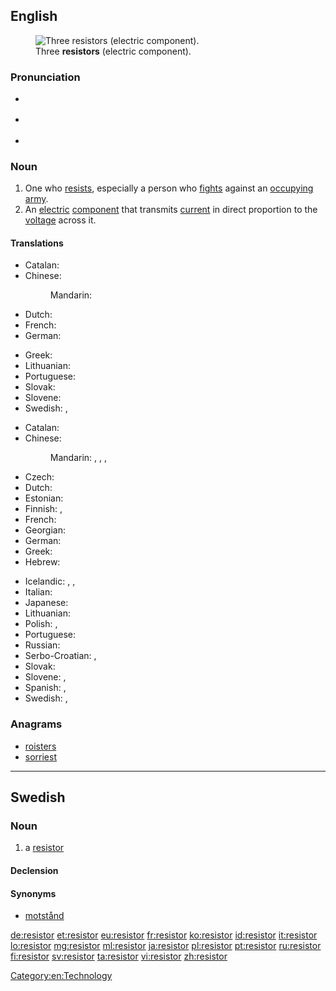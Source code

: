 ==English==
[[File:3_Resistors.jpg|thumb|Three '''resistors''' (electric component).]]

===Pronunciation===
* {{a|UK}} {{IPA|/rɪˈzɪstə/}}
* {{a|US}} {{IPA|/rɪˈzɪstɚ/}}
* {{rhymes|ɪstə(r)}}

===Noun===
{{en-noun}}

# One who [[resist]]s, especially a person who [[fight]]s against an [[occupy]]ing [[army]].
# An [[electric]] [[component]] that transmits [[current]] in direct proportion to the [[voltage]] across it.

====Translations====
{{trans-top|one who resists, especially a person who fights against an occupying army}}
* Catalan: {{t|ca|resistent|m}}
* Chinese:
*: Mandarin: {{t+|cmn|反抗|tr=fǎnkàngzhě|alt=反抗者|sc=Hani}}
* Dutch: {{t+|nl|verzetsstrijder|m}}
* French: {{t+|fr|résistant|m}}
* German: {{t+|de|Widerstandskämpfer|m}}
{{trans-mid}}
* Greek: {{t+|el|αντιστασιακός|m}}
* Lithuanian: {{t|lt|pasipriešinimo narys|m}}
* Portuguese: {{t+|pt|resistente|m|f}}
* Slovak: {{t|sk|odporca|m}}
* Slovene: {{t+|sl|upornik|m}}
* Swedish: {{t|sv|motståndsman|c}}, {{t|sv|motståndskämpe|c}}
{{trans-bottom}}

{{trans-top|an electric component that transmits current in direct proportion to the voltage across it}}
* Catalan: {{t|ca|resistència|f}}
* Chinese:
*: Mandarin: {{t|cmn|電阻|sc=Hani}}, {{t+|cmn|电阻|tr=diànzǔ|sc=Hani}}, {{t|cmn|電阻器|sc=Hani}}, {{t+|cmn|电阻器|tr=diànzǔqì|sc=Hani}}
* Czech: {{t+|cs|odpor|m}}
* Dutch: {{t+|nl|weerstand|m}}
* Estonian: {{t+|et|takisti}}
* Finnish: {{t+|fi|vastus}}, {{t+|fi|resistori}}
* French: {{t+|fr|résistance|f}}
* Georgian: {{t|ka|რეზისტორი|tr=rezistori|sc=Geor}}
* German: {{t+|de|Widerstand|m}}
* Greek: {{t+|el|αντίσταση|f}}
* Hebrew: {{t+|he|נגד|m|tr=nagad|sc=Hebr}}
{{trans-mid}}
* Icelandic: {{t|is|viðnám|n}}, {{t|is|viðnámstæki|n}}, {{t|is|mótstaða|f}}
* Italian: {{t+|it|resistore|m}}
* Japanese: {{t|ja|抵抗器|tr=ていこうき, teikōki|sc=Jpan}}
* Lithuanian: {{t|lt|varžas|f}}
* Polish: {{t+|pl|opornik|m}}, {{t+|pl|rezystor|m}}
* Portuguese: {{t+|pt|resistor|m}}
* Russian: {{t+|ru|рези́стор|m|sc=Cyrl|tr=rezístor}}
* Serbo-Croatian: {{t|sh|отпорник|m|sc=Cyrl}}, {{t|sh|otpornik|m}}
* Slovak: {{t|sk|odpor|m}}
* Slovene: {{t+|sl|upornik|m}}, {{t+|sl|upor|m}}
* Spanish: {{t+|es|resistencia|f}}, {{t|es|resistor|m}}
* Swedish: {{t+|sv|resistor|c}}, {{t+|sv|motstånd|n}}
{{trans-bottom}}

===Anagrams===
* [[roisters#English|roisters]]
* [[sorriest#English|sorriest]]

[[Category:en:Technology]]

----

==Swedish==
{{wikipedia|lang=sv}}

===Noun===
{{sv-noun|c}}

# {{context|electronics|lang=sv}} a [[#English|resistor]]

====Declension====
{{sv-noun-reg-r-c|3=resistore}}

====Synonyms====
* [[motstånd]]

[[de:resistor]]
[[et:resistor]]
[[eu:resistor]]
[[fr:resistor]]
[[ko:resistor]]
[[id:resistor]]
[[it:resistor]]
[[lo:resistor]]
[[mg:resistor]]
[[ml:resistor]]
[[ja:resistor]]
[[pl:resistor]]
[[pt:resistor]]
[[ru:resistor]]
[[fi:resistor]]
[[sv:resistor]]
[[ta:resistor]]
[[vi:resistor]]
[[zh:resistor]]